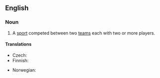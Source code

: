 ==English==

===Noun===
{{en-noun|head=[[team]] [[sport]]}}

# A [[sport]] competed between two [[teams]] each with two or more players.

====Translations====
{{trans-top|sport competed between two teams each with two or more players}}
* Czech: {{t-|cs|kolektivní sport|m}}
* Finnish: {{t-|fi|joukkueurheilu}}
{{trans-mid}}
* Norwegian: {{t+|no|lagidrett|m}}
{{trans-bottom}}